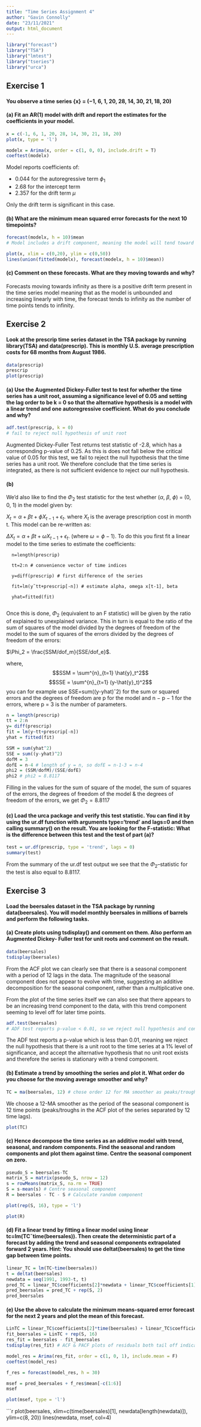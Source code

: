 ```yaml
---
title: "Time Series Assignment 4"
author: "Gavin Connolly"
date: "23/11/2021"
output: html_document
---
```


```r
library("forecast")
library("TSA")
library("lmtest")
library("tseries")
library("urca")
```

## Exercise 1

#### You observe a time series {x} = (−1, 6, 1, 20, 28, 14, 30, 21, 18, 20)
#### (a) Fit an AR(1) model with drift and report the estimates for the coefficients in your model.

```r
x = c(-1, 6, 1, 20, 28, 14, 30, 21, 18, 20)
plot(x, type = 'l')
```
```r
modelx = Arima(x, order = c(1, 0, 0), include.drift = T)
coeftest(modelx)
```

Model reports coefficients of:

* 0.044 for the autoregressive term $\phi_1$
* 2.68 for the intercept term
* 2.357 for the drift term $\mu$

Only the drift term is significant in this case.

#### (b) What are the minimum mean squared error forecasts for the next 10 timepoints?

```r
forecast(modelx, h = 10)$mean
# Model includes a drift component, meaning the model will tend toward infinity as expectation of the random component = 0
```

```r
plot(x, xlim = c(0,20), ylim = c(0,50))
lines(union(fitted(modelx), forecast(modelx, h = 10)$mean))
```

#### (c) Comment on these forecasts. What are they moving towards and why?

Forecasts moving towards infinity as there is a positive drift term present in the time series model meaning that as the model is unbounded and increasing linearly with time, the forecast tends to infinity as the number of time points tends to infinity.

## Exercise 2

#### Look at the prescrip time series dataset in the TSA package by running library(TSA) and data(prescrip). This is monthly U.S. average prescription costs for 68 months from August 1986.

```r
data(prescrip)
prescrip
plot(prescrip)
```

#### (a) Use the Augmented Dickey-Fuller test to test for whether the time series has a unit root, assuming a significance level of 0.05 and setting the lag order to be k = 0 so that the alternative hypothesis is a model with a linear trend and one autoregressive coefficient. What do you conclude and why? 

```r
adf.test(prescrip, k = 0)
# fail to reject null hypothesis of unit root
```

Augmented Dickey-Fuller Test returns test statistic of -2.8, which has a corresponding p-value of 0.25. As this is does not fall below the critical value of 0.05 for this test, we fail to reject the null hypothesis that the time series has a unit root. We therefore conclude that the time series is integrated, as there is not sufficient evidence to reject our null hypothesis.

#### (b) 
We’d also like to find the  $\Phi_2$ test statistic for the test whether ($\alpha$, $\beta$, $\phi$) = (0, 0, 1) in the model given by:

$X_t = \alpha + \beta t + \phi X_{t−1} + \epsilon_t.$
where $X_t$ is the average prescription cost in month t. This model can be re-written as:

$\Delta X_t = \alpha + \beta t + \omega X_{t−1} + \epsilon_t$.
(where  $\omega = \phi−1$). 
To do this you first fit a linear model to the time series to estimate the coefficients:

      n=length(prescrip)
      
      tt=2:n # convenience vector of time indices
      
      y=diff(prescrip) # first difference of the series
      
      fit=lm(y˜tt+prescrip[-n]) # estimate alpha, omega x[t-1], beta
      
      yhat=fitted(fit)
      
Once this is done, $\Phi_2$ (equivalent to an F statistic) will be given by the ratio of explained to unexplained variance. 
This in turn is equal to the ratio of the sum of squares of the model divided by the degrees of freedom of the model to the sum of squares of the errors divided by the degrees of freedom of the errors:

$\Phi_2 = \frac{SSM/dof_m}{SSE/dof_e}$.

where,
$$SSM = \sum^{n}_{t=1} \hat{y}_t^2$$ 
$$SSE = \sum^{n}_{t=1} (y-\hat{y}_t)^2$$ 
\textbf{Hint:} you can for example use SSE=sum((y-yhat)ˆ2) for the sum or squared errors and the degrees of freedom are p for the model and n − p − 1 for the errors, where p = 3 is the number of parameters.

```r
n = length(prescrip)
tt = 2:n
y= diff(prescrip)
fit = lm(y~tt+prescrip[-n])
yhat = fitted(fit)

SSM = sum(yhat^2)
SSE = sum((y-yhat)^2)
dofM = 3
dofE = n-4 # length of y = n, so dofE = n-1-3 = n-4
phi2 = (SSM/dofM)/(SSE/dofE)
phi2 # phi2 = 8.8117
```
Filling in the values for the sum of square of the model, the sum of squares of the errors, the degrees of freedom of the model & the degrees of freedom of the errors, we get $\Phi_2 = 8.8117$

#### (c) Load the urca package and verify this test statistic. You can find it by using the ur.df function with arguments type='trend' and lags=0 and then calling summary() on the result. You are looking for the F-statistic: What is the difference between this test and the test of part (a)?

```r
test = ur.df(prescrip, type = 'trend', lags = 0)
summary(test)
```

From the summary of the ur.df test output we see that the $\Phi_2$–statistic for the test is also equal to 8.8117.

## Exercise 3

#### Load the beersales dataset in the TSA package by running data(beersales). You will model monthly beersales in millions of barrels and perform the following tasks.

#### (a) Create plots using tsdisplay() and comment on them. Also perform an Augmented Dickey- Fuller test for unit roots and comment on the result.

```r
data(beersales)
tsdisplay(beersales)
```

From the ACF plot we can clearly see that there is a seasonal component with a period of 12 lags in the data. The magnitude of the seasonal component does not appear to evolve with time, suggesting an additive decomposition for the seasonal component, rather than a multiplicative one.

From the plot of the time series itself we can also see that there appears to be an increasing trend component to the data, with this trend component seeming to level off for later time points.

```r
adf.test(beersales)
# ADF test reports p-value < 0.01, so we reject null hypothesis and conclude there is no unit root & that series is stationary.
```

The ADF test reports a p-value which is less than 0.01, meaning we reject the null hypothesis that there is a unit root to the time series at a 1% level of significance, and accept the alternative hypothesis that no unit root exists and therefore the series is stationary with a trend component.

#### (b) Estimate a trend by smoothing the series and plot it. What order do you choose for the moving average smoother and why?

```r
TC = ma(beersales, 12) # chose order 12 for MA smoother as peaks/troughs of ACF separated by 12 time lags 
```

We choose a 12-MA smoother as the period of the seasonal component is 12 time points (peaks/troughs in the ACF plot of the series separated by 12 time lags).

```r
plot(TC)
```

#### (c) Hence decompose the time series as an additive model with trend, seasonal, and random components. Find the seasonal and random components and plot them against time. Centre the seasonal component on zero.

```r
pseudo_S = beersales-TC
matrix_S = matrix(pseudo_S, nrow = 12)
s = rowMeans(matrix_S, na.rm = TRUE)
S = s-mean(s) # Centre seasonal component
R = beersales - TC - S # Calculate random component
```

```r
plot(rep(S, 16), type = 'l')
```

```r
plot(R)
```

#### (d) Fit a linear trend by fitting a linear model using linear tc=lm(TC˜time(beersales)). Then create the deterministic part of a forecast by adding the trend and seasonal components extrapolated forward 2 years. Hint: You should use deltat(beersales) to get the time gap between time points.

```r
linear_TC = lm(TC~time(beersales))
t = deltat(beersales)
newdata = seq(1991, 1993-t, t)
pred_TC = linear_TC$coefficients[2]*newdata + linear_TC$coefficients[1]
pred_beersales = pred_TC + rep(S, 2)
pred_beersales
```

#### (e) Use the above to calculate the minimum means-squared error forecast for the next 2 years and plot the mean of this forecast.

```r
LinTC = linear_TC$coefficients[2]*time(beersales) + linear_TC$coefficients[1]
fit_beersales = LinTC + rep(S, 16)
res_fit = beersales - fit_beersales
tsdisplay(res_fit) # ACF & PACF plots of residuals both tail off indicating an ARMA process
```

```r
model_res = Arima(res_fit, order = c(1, 0, 1), include.mean = F)
coeftest(model_res)
```

```r
f_res = forecast(model_res, h = 30)

msef = pred_beersales + f_res$mean[-c(1:6)]
msef
```

```r
plot(msef, type = 'l')
```

```r
plot(beersales, xlim=c(time(beersales)[1], newdata[length(newdata)]), ylim=c(8, 20))
lines(newdata, msef, col=4)